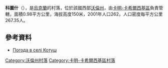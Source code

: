 {{coord|51|45|47|N|24|47|59|E|scale:30000|display=title}}

'''科圖什'''（{{lang-uk|Котуш}}），是[[烏克蘭|烏克蘭]]的村落，位於該國西部[[沃倫州|沃倫州]]，由[[卡明-卡希爾西基區|卡明-卡希爾西基區]]負責管轄，面積0.98平方公里，海拔高度150米，2001年人口262，人口密度每平方公里267.35人。

==參考資料==
* [http://weather.in.ua/ua/volynskaja/11815 Погода в селі Котуш] {{Wayback|url=http://weather.in.ua/ua/volynskaja/11815 |date=20111219100217 }}

[[Category:沃倫州村落|Category:沃倫州村落]]
[[Category:卡明-卡希爾西基區村落|Category:卡明-卡希爾西基區村落]]


{{Volyn-geo-stub}}